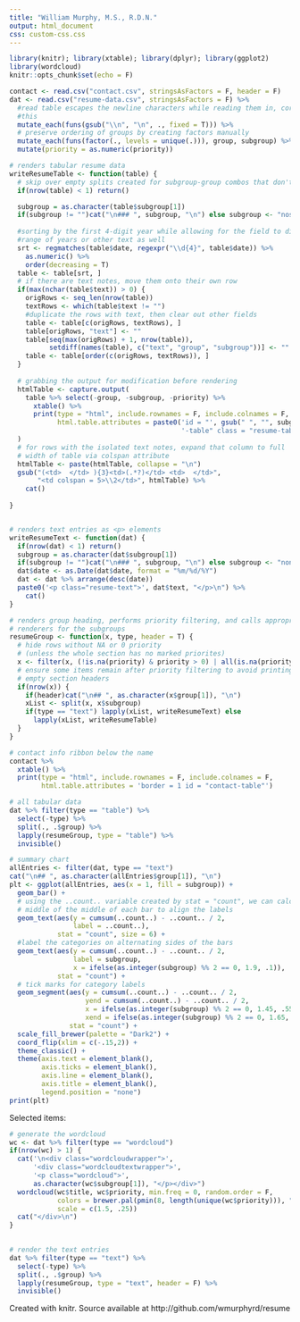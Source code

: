 ```yaml
---
title: "William Murphy, M.S., R.D.N."
output: html_document
css: custom-css.css
---
```


```r
library(knitr); library(xtable); library(dplyr); library(ggplot2)
library(wordcloud)
knitr::opts_chunk$set(echo = F)
```

```r
contact <- read.csv("contact.csv", stringsAsFactors = F, header = F)
dat <- read.csv("resume-data.csv", stringsAsFactors = F) %>%
  #read table escapes the newline characters while reading them in, correct
  #this
  mutate_each(funs(gsub("\\n", "\n", ., fixed = T))) %>%
  # preserve ordering of groups by creating factors manually
  mutate_each(funs(factor(., levels = unique(.))), group, subgroup) %>%
  mutate(priority = as.numeric(priority))

```

```r
# renders tabular resume data
writeResumeTable <- function(table) {
  # skip over empty splits created for subgroup-group combos that don't exist
  if(nrow(table) < 1) return()

  subgroup = as.character(table$subgroup[1])
  if(subgroup != "")cat("\n### ", subgroup, "\n") else subgroup <- "nosubgroup"
  
  #sorting by the first 4-digit year while allowing for the field to display a
  #range of years or other text as well
  srt <- regmatches(table$date, regexpr("\\d{4}", table$date)) %>%
    as.numeric() %>%
    order(decreasing = T)
  table <- table[srt, ]
  # if there are text notes, move them onto their own row 
  if(max(nchar(table$text)) > 0) {
    origRows <- seq_len(nrow(table))
    textRows <- which(table$text != "")
    #duplicate the rows with text, then clear out other fields
    table <- table[c(origRows, textRows), ]
    table[origRows, "text"] <- ""
    table[seq(max(origRows) + 1, nrow(table)), 
          setdiff(names(table), c("text", "group", "subgroup"))] <- ""
    table <- table[order(c(origRows, textRows)), ]
  }
  
  # grabbing the output for modification before rendering
  htmlTable <- capture.output(
    table %>% select(-group, -subgroup, -priority) %>%
      xtable() %>%
      print(type = "html", include.rownames = F, include.colnames = F,
            html.table.attributes = paste0('id = "', gsub(" ", "", subgroup),
                                           '-table" class = "resume-table"'))
  )
  # for rows with the isolated text notes, expand that column to full
  # width of table via colspan attribute
  htmlTable <- paste(htmlTable, collapse = "\n")
  gsub("(<td>  </td> ){3}<td>(.*?)</td> <td>  </td>",
       "<td colspan = 5>\\2</td>", htmlTable) %>% 
    cat()
  
}


# renders text entries as <p> elements
writeResumeText <- function(dat) {
  if(nrow(dat) < 1) return()
  subgroup = as.character(dat$subgroup[1])
  if(subgroup != "")cat("\n### ", subgroup, "\n") else subgroup <- "none"
  dat$date <- as.Date(dat$date, format = "%m/%d/%Y")
  dat <- dat %>% arrange(desc(date))
  paste0('<p class="resume-text">', dat$text, "</p>\n") %>%
    cat()
}

# renders group heading, performs priority filtering, and calls appropriate
# renderers for the subgroups
resumeGroup <- function(x, type, header = T) {
  # hide rows without NA or 0 priority 
  # (unless the whole section has no marked priorites)
  x <- filter(x, (!is.na(priority) & priority > 0) | all(is.na(priority)))
  # ensure some items remain after priority filtering to avoid printing
  # empty section headers
  if(nrow(x)) {
    if(header)cat("\n## ", as.character(x$group[1]), "\n")
    xList <- split(x, x$subgroup)
    if(type == "text") lapply(xList, writeResumeText) else
      lapply(xList, writeResumeTable)
  }
}  


```

```r
# contact info ribbon below the name
contact %>%
  xtable() %>%
  print(type = "html", include.rownames = F, include.colnames = F,
        html.table.attributes = 'border = 1 id = "contact-table"')

```

```r
# all tabular data
dat %>% filter(type == "table") %>%
  select(-type) %>%
  split(., .$group) %>%
  lapply(resumeGroup, type = "table") %>% 
  invisible()
```

```r
# summary chart
allEntries <- filter(dat, type == "text")
cat("\n## ", as.character(allEntries$group[1]), "\n")
plt <- ggplot(allEntries, aes(x = 1, fill = subgroup)) +
  geom_bar() + 
  # using the ..count.. variable created by stat = "count", we can calculate the
  # middle of the middle of each bar to align the labels
  geom_text(aes(y = cumsum(..count..) - ..count.. / 2, 
                label = ..count..), 
            stat = "count", size = 6) +
  #label the categories on alternating sides of the bars
  geom_text(aes(y = cumsum(..count..) - ..count.. / 2,
                label = subgroup, 
                x = ifelse(as.integer(subgroup) %% 2 == 0, 1.9, .1)),
            stat = "count") +
  # tick marks for category labels
  geom_segment(aes(y = cumsum(..count..) - ..count.. / 2,
                   yend = cumsum(..count..) - ..count.. / 2,
                   x = ifelse(as.integer(subgroup) %% 2 == 0, 1.45, .55),
                   xend = ifelse(as.integer(subgroup) %% 2 == 0, 1.65, .35)),
               stat = "count") +
  scale_fill_brewer(palette = "Dark2") +
  coord_flip(xlim = c(-.15,2)) +
  theme_classic() +
  theme(axis.text = element_blank(), 
        axis.ticks = element_blank(),
        axis.line = element_blank(),
        axis.title = element_blank(),
        legend.position = "none")
print(plt)

```

<p id="selected-items">Selected items:</p>

```r
# generate the wordcloud
wc <- dat %>% filter(type == "wordcloud") 
if(nrow(wc) > 1) {
  cat('\n<div class="wordcloudwrapper">',
      '<div class="wordcloudtextwrapper">',
      '<p class="wordcloud">',
      as.character(wc$subgroup[1]), "</p></div>")
  wordcloud(wc$title, wc$priority, min.freq = 0, random.order = F, 
            colors = brewer.pal(pmin(8, length(unique(wc$priority))), "Dark2"),
            scale = c(1.5, .25))
  cat("</div>\n")
}
  
```

```r
# render the text entries
dat %>% filter(type == "text") %>%
  select(-type) %>%
  split(., .$group) %>%
  lapply(resumeGroup, type = "text", header = F) %>%
  invisible()
```


<p id="footer">Created with knitr. Source available at http://github.com/wmurphyrd/resume</p>
